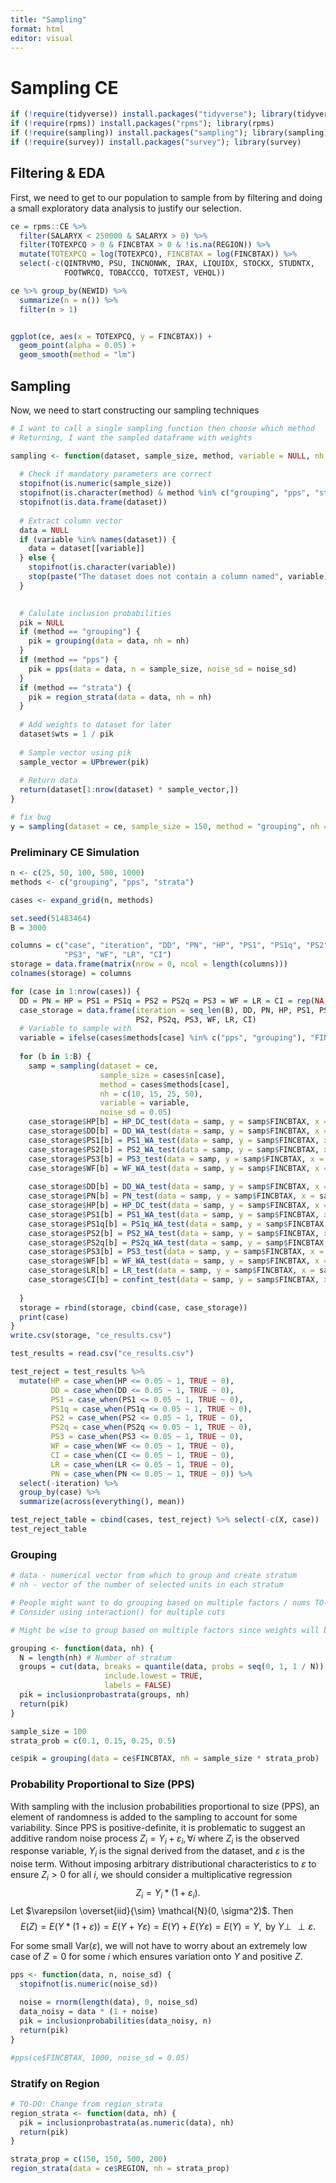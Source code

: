 ```yaml
---
title: "Sampling"
format: html
editor: visual
---
```


# Sampling CE

```r
if (!require(tidyverse)) install.packages("tidyverse"); library(tidyverse)
if (!require(rpms)) install.packages("rpms"); library(rpms)
if (!require(sampling)) install.packages("sampling"); library(sampling)
if (!require(survey)) install.packages("survey"); library(survey)
```

## Filtering & EDA

First, we need to get to our population to sample from by filtering and doing a small exploratory data analysis to justify our selection.

```r
ce = rpms::CE %>%
  filter(SALARYX < 250000 & SALARYX > 0) %>%
  filter(TOTEXPCQ > 0 & FINCBTAX > 0 & !is.na(REGION)) %>%
  mutate(TOTEXPCQ = log(TOTEXPCQ), FINCBTAX = log(FINCBTAX)) %>%
  select(-c(QINTRVMO, PSU, INCNONWK, IRAX, LIQUIDX, STOCKX, STUDNTX,
            FOOTWRCQ, TOBACCCQ, TOTXEST, VEHQL))

ce %>% group_by(NEWID) %>%
  summarize(n = n()) %>%
  filter(n > 1)


ggplot(ce, aes(x = TOTEXPCQ, y = FINCBTAX)) + 
  geom_point(alpha = 0.05) + 
  geom_smooth(method = "lm")
```

## Sampling

Now, we need to start constructing our sampling techniques

```r
# I want to call a single sampling function then choose which method
# Returning, I want the sampled dataframe with weights

sampling <- function(dataset, sample_size, method, variable = NULL, nh = NULL, noise_sd = NULL) {
  
  # Check if mandatory parameters are correct
  stopifnot(is.numeric(sample_size)) 
  stopifnot(is.character(method) & method %in% c("grouping", "pps", "strata"))
  stopifnot(is.data.frame(dataset))
  
  # Extract column vector
  data = NULL
  if (variable %in% names(dataset)) {
    data = dataset[[variable]]
  } else {
    stopifnot(is.character(variable))
    stop(paste("The dataset does not contain a column named", variable))
  }
  

  # Calulate inclusion probabilities
  pik = NULL
  if (method == "grouping") {
    pik = grouping(data = data, nh = nh)
  } 
  if (method == "pps") {
    pik = pps(data = data, n = sample_size, noise_sd = noise_sd)
  } 
  if (method == "strata") {
    pik = region_strata(data = data, nh = nh)
  } 
  
  # Add weights to dataset for later
  dataset$wts = 1 / pik
  
  # Sample vector using pik
  sample_vector = UPbrewer(pik)
  
  # Return data
  return(dataset[1:nrow(dataset) * sample_vector,])
}

# fix bug
y = sampling(dataset = ce, sample_size = 150, method = "grouping", nh = c(10, 15, 25, 50), variable = "FINCBTAX", noise_sd = 0.05)
```


### Preliminary CE Simulation

```r
n <- c(25, 50, 100, 500, 1000)
methods <- c("grouping", "pps", "strata")

cases <- expand_grid(n, methods)

set.seed(51483464)
B = 3000

columns = c("case", "iteration", "DD", "PN", "HP", "PS1", "PS1q", "PS2", "PS2q", 
            "PS3", "WF", "LR", "CI")
storage = data.frame(matrix(nrow = 0, ncol = length(columns)))
colnames(storage) = columns

for (case in 1:nrow(cases)) {
  DD = PN = HP = PS1 = PS1q = PS2 = PS2q = PS3 = WF = LR = CI = rep(NA, B)
  case_storage = data.frame(iteration = seq_len(B), DD, PN, HP, PS1, PS1q,
                            PS2, PS2q, PS3, WF, LR, CI)
  # Variable to sample with
  variable = ifelse(cases$methods[case] %in% c("pps", "grouping"), "FINCBTAX", "REGION")
  
  for (b in 1:B) {
    samp = sampling(dataset = ce,
                    sample_size = cases$n[case],
                    method = cases$methods[case],
                    nh = c(10, 15, 25, 50),
                    variable = variable,
                    noise_sd = 0.05)
    case_storage$HP[b] = HP_DC_test(data = samp, y = samp$FINCBTAX, x = samp$TOTEXPCQ, wts = samp$wts)
    case_storage$DD[b] = DD_WA_test(data = samp, y = samp$FINCBTAX, x = samp$TOTEXPCQ, wts = samp$wts)
    case_storage$PS1[b] = PS1_WA_test(data = samp, y = samp$FINCBTAX, x = samp$TOTEXPCQ, wts = samp$wts)
    case_storage$PS2[b] = PS2_WA_test(data = samp, y = samp$FINCBTAX, x = samp$TOTEXPCQ, wts = samp$wts)
    case_storage$PS3[b] = PS3_test(data = samp, y = samp$FINCBTAX, x = samp$TOTEXPCQ, wts = samp$wts)
    case_storage$WF[b] = WF_WA_test(data = samp, y = samp$FINCBTAX, x = samp$TOTEXPCQ, wts = samp$wts)
    
    case_storage$DD[b] = DD_WA_test(data = samp, y = samp$FINCBTAX, x = samp$TOTEXPCQ, wts = samp$wts)
    case_storage$PN[b] = PN_test(data = samp, y = samp$FINCBTAX, x = samp$TOTEXPCQ, wts = samp$wts, est_split = 0.5)
    case_storage$HP[b] = HP_DC_test(data = samp, y = samp$FINCBTAX, x = samp$TOTEXPCQ, wts = samp$wts)
    case_storage$PS1[b] = PS1_WA_test(data = samp, y = samp$FINCBTAX, x = samp$TOTEXPCQ, wts = samp$wts)
    case_storage$PS1q[b] = PS1q_WA_test(data = samp, y = samp$FINCBTAX, x = samp$TOTEXPCQ, wts = samp$wts)
    case_storage$PS2[b] = PS2_WA_test(data = samp, y = samp$FINCBTAX, x = samp$TOTEXPCQ, wts = samp$wts)
    case_storage$PS2q[b] = PS2q_WA_test(data = samp, y = samp$FINCBTAX, x = samp$TOTEXPCQ, wts = samp$wts)
    case_storage$PS3[b] = PS3_test(data = samp, y = samp$FINCBTAX, x = samp$TOTEXPCQ, wts = samp$wts)
    case_storage$WF[b] = WF_WA_test(data = samp, y = samp$FINCBTAX, x = samp$TOTEXPCQ, wts = samp$wts)
    case_storage$LR[b] = LR_test(data = samp, y = samp$FINCBTAX, x = samp$TOTEXPCQ, wts = samp$wts)
    case_storage$CI[b] = confint_test(data = samp, y = samp$FINCBTAX, x = samp$TOTEXPCQ, wts = samp$wts) 
    
  }
  storage = rbind(storage, cbind(case, case_storage))
  print(case)
}
write.csv(storage, "ce_results.csv")
```

```r
test_results = read.csv("ce_results.csv")

test_reject = test_results %>%
  mutate(HP = case_when(HP <= 0.05 ~ 1, TRUE ~ 0),
         DD = case_when(DD <= 0.05 ~ 1, TRUE ~ 0),
         PS1 = case_when(PS1 <= 0.05 ~ 1, TRUE ~ 0),
         PS1q = case_when(PS1q <= 0.05 ~ 1, TRUE ~ 0),
         PS2 = case_when(PS2 <= 0.05 ~ 1, TRUE ~ 0),
         PS2q = case_when(PS2q <= 0.05 ~ 1, TRUE ~ 0),
         PS3 = case_when(PS3 <= 0.05 ~ 1, TRUE ~ 0),
         WF = case_when(WF <= 0.05 ~ 1, TRUE ~ 0),
         CI = case_when(CI <= 0.05 ~ 1, TRUE ~ 0),
         LR = case_when(LR <= 0.05 ~ 1, TRUE ~ 0),
         PN = case_when(PN <= 0.05 ~ 1, TRUE ~ 0)) %>%
  select(-iteration) %>%
  group_by(case) %>%
  summarize(across(everything(), mean))

test_reject_table = cbind(cases, test_reject) %>% select(-c(X, case))
test_reject_table
```















### Grouping

```r
# data - numerical vector from which to group and create stratum
# nh - vector of the number of selected units in each stratum

# People might want to do grouping based on multiple factors / nums TO-DO
# Consider using interaction() for multiple cuts

# Might be wise to group based on multiple factors since weights will be very large

grouping <- function(data, nh) {
  N = length(nh) # Number of stratum
  groups = cut(data, breaks = quantile(data, probs = seq(0, 1, 1 / N)),
                     include.lowest = TRUE,
                     labels = FALSE)
  pik = inclusionprobastrata(groups, nh)
  return(pik)
}

sample_size = 100
strata_prob = c(0.1, 0.15, 0.25, 0.5)

ce$pik = grouping(data = ce$FINCBTAX, nh = sample_size * strata_prob)
```

### Probability Proportional to Size (PPS)

With sampling with the inclusion probabilities proportional to size (PPS), an element of randomness is added to the sampling to account for some variability. Since PPS is positive-definite, it is problematic to suggest an additive random noise process $Z_i = Y_i + \varepsilon_i, \forall i$ where $Z_i$ is the observed response variable, $Y_i$ is the signal derived from the dataset, and $\varepsilon$ is the noise term. Without imposing arbitrary distributional characteristics to $\varepsilon$ to ensure $Z_i > 0$ for all $i$, we should consider a multiplicative regression $$Z_i = Y_i * (1 + \varepsilon_i).$$ Let $\varepsilon \overset{iid}{\sim} \mathcal{N}(0, \sigma^2)$. Then $$E(Z) = E(Y * (1 + \varepsilon)) = E(Y + Y \varepsilon) = E(Y) + E(Y \varepsilon) = E(Y) = Y, \text{ by } Y \perp\!\!\!\!\perp \varepsilon.$$

```{=tex}
\begin{align*}
  \text{Var}(Z) &= \text{Var}(Y * (1 + \varepsilon)) \\ 
  &= \text{Var}(Y) + \text{Var}(Y \varepsilon) + 2 \text{Cov}(Y, Y \varepsilon).
\end{align*}
```
```{=tex}
\begin{equation*}
  \text{Cov}(Y, Y \varepsilon) = E(Y^2 \varepsilon) - E(Y)^2 E(\varepsilon) = E(Y^2) E(\varepsilon) = 0
\end{equation*}
```
```{=tex}
\begin{align*}
  \text{Var}(Y \epsilon) &= \text{Var}(E(Y \varepsilon \mid Y)) + E(\text{Var}(Y \epsilon \mid Y)) \\
  &= \text{Var}(Y E(\varepsilon \mid Y)) + E(Y^2 \text{Var}(\varepsilon \mid Y)) \\
  &= \text{Var}(Y E(\varepsilon)) + E(Y^2 \text{Var}(\varepsilon)) \\
  &= E(\varepsilon)^2 \text{Var}(Y) + E(Y^2) \text{Var}(\varepsilon) \\
  &= E(Y^2) \text{Var}(\varepsilon).
\end{align*}
```
```{=tex}
\begin{align*}
  \text{Var}(Z) &= \text{Var}(Y) + \text{Var}(Y \varepsilon) + 2 \text{Cov}(Y, Y \varepsilon) \\
  &= \text{Var}(Y) + E(Y^2) \text{Var}(\varepsilon).
\end{align*}
```
For some small Var$(\varepsilon)$, we will not have to worry about an extremely low case of $Z = 0$ for some $i$ which ensures variation onto $Y$ and positive $Z$.

```r
pps <- function(data, n, noise_sd) {
  stopifnot(is.numeric(noise_sd))
  
  noise = rnorm(length(data), 0, noise_sd)
  data_noisy = data * (1 + noise)
  pik = inclusionprobabilities(data_noisy, n)
  return(pik)
}

#pps(ce$FINCBTAX, 1000, noise_sd = 0.05)
```

### Stratify on Region

```r
# TO-DO: Change from region_strata
region_strata <- function(data, nh) {
  pik = inclusionprobastrata(as.numeric(data), nh)
  return(pik)
}

strata_prop = c(150, 150, 500, 200)
region_strata(data = ce$REGION, nh = strata_prop)
```





















